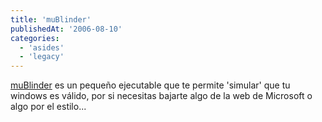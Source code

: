 ```yaml
---
title: 'muBlinder'
publishedAt: '2006-08-10'
categories:
  - 'asides'
  - 'legacy'
---
```


[muBlinder](http://www.p2plife.com/forums/Official_muBlinder_Page-t320.html) es un pequeño ejecutable que te permite 'simular' que tu windows es válido, por si necesitas bajarte algo de la web de Microsoft o algo por el estilo...
